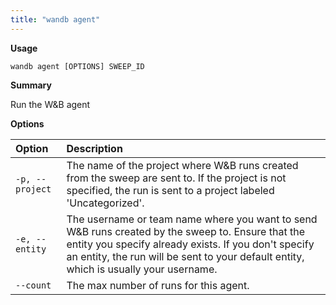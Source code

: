 ```yaml
---
title: "wandb agent"
---
```


**Usage**

`wandb agent [OPTIONS] SWEEP_ID`

**Summary**

Run the W&B agent


**Options**

| **Option** | **Description** |
| :--- | :--- |
| `-p, --project` | The name of the project where W&B runs created from the   sweep are sent to. If the project is not specified, the run is sent to a project labeled 'Uncategorized'. |
| `-e, --entity` | The username or team name where you want to send W&B   runs created by the sweep to. Ensure that the entity you specify already exists. If you don't specify an entity,   the run will be sent to your default entity, which is usually your username. |
| `--count` | The max number of runs for this agent. |




